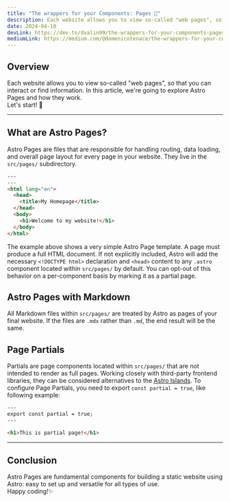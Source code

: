 ```yaml
---
title: "The wrappers for your Components: Pages 📃"
description: Each website allows you to view so-called "web pages", so that you can interact or find information.
date: 2024-04-10
devLink: https://dev.to/dvalin99/the-wrappers-for-your-components-pages-5028
mediumLink: https://medium.com/@domenicotenace/the-wrappers-for-your-components-pages-ba031ef4ce48 
---
```


## Overview
Each website allows you to view so-called "web pages", so that you can interact or find information. In this article, we're going to explore Astro Pages and how they work.
<br />
Let's start! 🤙

---

## What are Astro Pages?
Astro Pages are files that are responsible for handling routing, data loading, and overall page layout for every page in your website.
They live in the `src/pages/` subdirectory.

```html
---
---
<html lang="en">
  <head>
    <title>My Homepage</title>
  </head>
  <body>
    <h1>Welcome to my website!</h1>
  </body>
</html>
```
The example above shows a very simple Astro Page template.
A page must produce a full HTML document. If not explicitly included, Astro will add the necessary `<!DOCTYPE html>` declaration and `<head>` content to any `.astro` component located within `src/pages/` by default. You can opt-out of this behavior on a per-component basis by marking it as a partial page.


## Astro Pages with Markdown
All Markdown files within `src/pages/` are treated by Astro as pages of your final website. If the files are `.mdx` rather than `.md`, the end result will be the same.

## Page Partials
Partials are page components located within `src/pages/` that are not intended to render as full pages.
Working closely with third-party frontend libraries, they can be considered alternatives to the [Astro Islands](https://dev.to/dvalin99/pieces-of-interactives-astro-islands-4nnb).
To configure Page Partials, you need to export `const partial = true`, like following example:

```html
---
export const partial = true;
---

<h1>This is partial page!</h1>
```

---
 
## Conclusion
Astro Pages are fundamental components for building a static website using Astro: easy to set up and versatile for all types of use.
<br />
Happy coding!✨